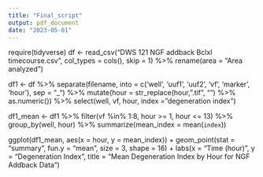 ---
title: "Final_script"
output: pdf_document
date: "2023-05-01"
---
require(tidyverse)
df <- read_csv("DWS 121 NGF addback Bclxl timecourse.csv", 
               col_types = cols(), skip = 1) %>% 
  rename(area = "Area analyzed")

df1 <- df %>% 
  separate(filename, into = c('well', 'uuf1', 'uuf2', 'vf', 'marker', 'hour'),
           sep = "_") %>% 
  mutate(hour = str_replace(hour, ".tif", "") %>% as.numeric()) %>% 
  select(well, vf, hour, index = "degeneration index")

df1_mean <- df1 %>%
  filter(vf %in% 1:8, hour >= 1, hour <= 13) %>%
  group_by(well, hour) %>%
  summarize(mean_index = mean(`index`))

ggplot(df1_mean, aes(x = hour, y = mean_index)) +
  geom_point(stat = "summary", fun.y = "mean", size = 3, shape = 16) +
  labs(x = "Time (hour)", y = "Degeneration Index", 
       title = "Mean Degeneration Index by Hour for NGF Addback Data") 
